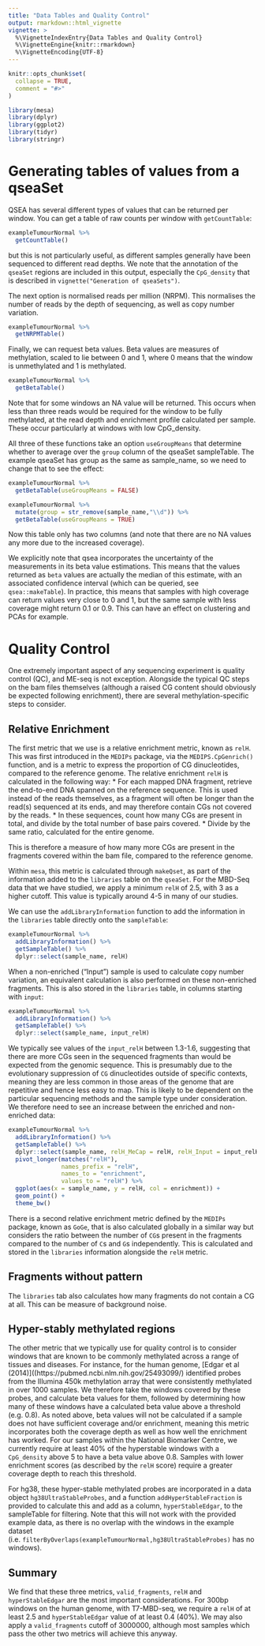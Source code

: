 ```yaml
---
title: "Data Tables and Quality Control"
output: rmarkdown::html_vignette
vignette: >
  %\VignetteIndexEntry{Data Tables and Quality Control}
  %\VignetteEngine{knitr::rmarkdown}
  %\VignetteEncoding{UTF-8}
---
```


```r
knitr::opts_chunk$set(
  collapse = TRUE,
  comment = "#>"
)
```

```r
library(mesa)
library(dplyr)
library(ggplot2)
library(tidyr)
library(stringr)
```

# Generating tables of values from a qseaSet
QSEA has several different types of values that can be returned per window.
You can get a table of raw counts per window with `getCountTable`:

```r
exampleTumourNormal %>%
  getCountTable()
```

but this is not particularly useful, as different samples generally have been sequenced to different read depths. We note that the annotation of the `qseaSet` regions are included in this output, especially the `CpG_density` that is described in `vignette("Generation of qseaSets")`.

The next option is normalised reads per million (NRPM). This normalises the number of reads by the depth of sequencing, as well as copy number variation.

```r
exampleTumourNormal %>%
  getNRPMTable()
```

Finally, we can request beta values. Beta values are measures of methylation, scaled to lie between 0 and 1, where 0 means that the window is unmethylated and 1 is methylated.

```r
exampleTumourNormal %>%
  getBetaTable()
```

Note that for some windows an NA value will be returned. This occurs when less than three reads would be required for the window to be fully methylated, at the read depth and enrichment profile calculated per sample. These occur particularly at windows with low CpG_density.

All three of these functions take an option `useGroupMeans` that determine whether to average over the `group` column of the qseaSet sampleTable.
The example qseaSet has group as the same as sample_name, so we need to change that to see the effect:

```r
exampleTumourNormal %>%
  getBetaTable(useGroupMeans = FALSE)

exampleTumourNormal %>%
  mutate(group = str_remove(sample_name,"\\d")) %>%
  getBetaTable(useGroupMeans = TRUE) 
```

Now this table only has two columns (and note that there are no NA values any more due to the increased coverage).

We explicitly note that qsea incorporates the uncertainty of the measurements in its beta value estimations. This means that the values returned as `beta` values are actually the median of this estimate, with an associated confidence interval (which can be queried, see `qsea::makeTable`). In practice, this means that samples with high coverage can return values very close to 0 and 1, but the same sample with less coverage might return 0.1 or 0.9. This can have an effect on clustering and PCAs for example.

# Quality Control
One extremely important aspect of any sequencing experiment is quality control (QC), and ME-seq is not exception. Alongside the typical QC steps on the bam files themselves (although a raised CG content should obviously be expected following enrichment), there are several methylation-specific steps to consider.

## Relative Enrichment 
The first metric that we use is a relative enrichment metric, known as `relH`. This was first introduced in the `MEDIPs` package, via the `MEDIPS.CpGenrich()` function, and is a metric to express the proportion of CG dinucleotides, compared to the reference genome.
The relative enrichment `relH` is calculated in the following way:
* For each mapped DNA fragment, retrieve the end-to-end DNA spanned on the reference sequence. This is used instead of the reads themselves, as a fragment will often be longer than the read(s) sequenced at its ends, and may therefore contain CGs not covered by the reads.
* In these sequences, count how many CGs are present in total, and divide by the total number of base pairs covered.
* Divide by the same ratio, calculated for the entire genome.

This is therefore a measure of how many more CGs are present in the fragments covered within the bam file, compared to the reference genome.

Within `mesa`, this metric is calculated through `makeQset`, as part of the information added to the `libraries` table on the `qseaSet`. 
For the MBD-Seq data that we have studied, we apply a minimum `relH` of 2.5, with 3 as a higher cutoff. This value is typically around 4-5 in many of our studies.

We can use the `addLibraryInformation` function to add the information in the `libraries` table directly onto the `sampleTable`:

```r
exampleTumourNormal %>% 
  addLibraryInformation() %>% 
  getSampleTable() %>% 
  dplyr::select(sample_name, relH)
```

When a non-enriched ("Input") sample is used to calculate copy number variation, an equivalent calculation is also performed on these non-enriched fragments. This is also stored in the `libraries` table, in columns starting with `input`:

```r
exampleTumourNormal %>% 
  addLibraryInformation() %>% 
  getSampleTable() %>% 
  dplyr::select(sample_name, input_relH)
```

We typically see values of the `input_relH` between 1.3-1.6, suggesting that there are more CGs seen in the sequenced fragments than would be expected from the genomic sequence. This is presumably due to the evolutionary suppression of `CG` dinucleotides outside of specific contexts, meaning they are less common in those areas of the genome that are repetitive and hence less easy to map. This is likely to be dependent on the particular sequencing methods and the sample type under consideration. We therefore need to see an increase between the enriched and non-enriched data:

```r
exampleTumourNormal %>% 
  addLibraryInformation() %>% 
  getSampleTable() %>% 
  dplyr::select(sample_name, relH_MeCap = relH, relH_Input = input_relH) %>% 
  pivot_longer(matches("relH"), 
               names_prefix = "relH", 
               names_to = "enrichment", 
               values_to = "relH") %>%
  ggplot(aes(x = sample_name, y = relH, col = enrichment)) +
  geom_point() +
  theme_bw()
```

There is a second relative enrichment metric defined by the `MEDIPs` package, known as `GoGe`, that is also calculated globally in a similar way but considers the ratio between the number of `CG`s present in the fragments compared to the number of `C`s and `G`s independently. This is calculated and stored in the `libraries` information alongside the `relH` metric.

## Fragments without pattern
The `libraries` tab also calculates how many fragments do not contain a CG at all. This can be measure of background noise.

## Hyper-stably methylated regions
The other metric that we typically use for quality control is to consider windows that are known to be commonly methylated across a range of tissues and diseases. For instance, for the human genome, [Edgar et al (2014)]((https://pubmed.ncbi.nlm.nih.gov/25493099/) identified probes from the Illumina 450k methylation array that were consistently methylated in over 1000 samples. We therefore take the windows covered by these probes, and calculate beta values for them, followed by determining how many of these windows have a calculated beta value above a threshold (e.g. 0.8). As noted above, beta values will not be calculated if a sample does not have sufficient coverage and/or enrichment, meaning this metric incorporates both the coverage depth as well as how well the enrichment has worked. For our samples within the National Biomarker Centre, we currently require at least 40% of the hyperstable windows with a `CpG_density` above 5 to have a beta value above 0.8. Samples with lower enrichment scores (as described by the `relH` score) require a greater coverage depth to reach this threshold.

For hg38, these hyper-stable methylated probes are incorporated in a data object `hg38UltraStableProbes`, and a function `addHyperStableFraction` is provided to calculate this and add as a column, `hyperStableEdgar`, to the sampleTable for filtering. Note that this will not work with the provided example data, as there is no overlap with the windows in the example dataset (i.e. `filterByOverlaps(exampleTumourNormal,hg38UltraStableProbes)` has no windows). 

## Summary
We find that these three metrics, `valid_fragments`, `relH` and `hyperStableEdgar` are the most important considerations. For 300bp windows on the human genome, with T7-MBD-seq, we require a `relH` of at least 2.5 and `hyperStableEdgar` value of at least 0.4 (40%). We may also apply a `valid_fragments` cutoff of 3000000, although most samples which pass the other two metrics will achieve this anyway.



